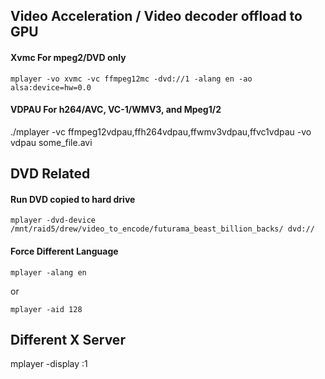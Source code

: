 ==Video Acceleration / Video decoder offload to GPU==
====Xvmc For mpeg2/DVD only====
<pre>mplayer -vo xvmc -vc ffmpeg12mc -dvd://1 -alang en -ao alsa:device=hw=0.0</pre>
====VDPAU For h264/AVC, VC-1/WMV3, and Mpeg1/2 ====
./mplayer -vc ffmpeg12vdpau,ffh264vdpau,ffwmv3vdpau,ffvc1vdpau -vo vdpau some_file.avi


==DVD Related==
====Run DVD copied to hard drive====
<pre>mplayer -dvd-device /mnt/raid5/drew/video_to_encode/futurama_beast_billion_backs/ dvd://</pre>
====Force Different Language====
<pre>mplayer -alang en</pre>
or
<pre>mplayer -aid 128</pre>


==Different X Server==
mplayer -display :1